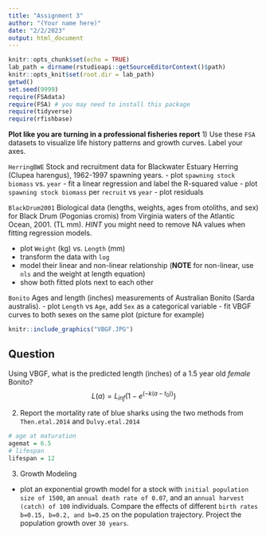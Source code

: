 ```yaml
---
title: "Assignment 3"
author: "(Your name here)"
date: "2/2/2023"
output: html_document
---
```


```r
knitr::opts_chunk$set(echo = TRUE)
lab_path = dirname(rstudioapi::getSourceEditorContext()$path)
knitr::opts_knit$set(root.dir = lab_path)
getwd()
set.seed(9999)
require(FSAdata) 
require(FSA) # you may need to install this package
require(tidyverse)
require(rfishbase)
```
**Plot like you are turning in a professional fisheries report**
1) Use these `FSA` datasets to visualize life history patterns and growth curves. Label your axes.

`HerringBWE` Stock and recruitment data for Blackwater Estuary Herring (Clupea harengus), 1962-1997 spawning years.
- plot `spawning stock biomass` vs. `year`
- fit a linear regression and label the R-squared value
- plot `spawning stock biomass` per `recruit` vs `year`
- plot residuals

`BlackDrum2001` Biological data (lengths, weights, ages from otoliths, and sex) for Black Drum (Pogonias cromis) from Virginia waters of the Atlantic Ocean, 2001. (TL mm). *HINT* you might need to remove NA values when fitting regression models.

- plot `Weight` (kg) vs. `Length` (mm)
- transform the data with `log` 
- model their linear and non-linear relationship (**NOTE** for non-linear, use `nls` and the weight at length equation)
- show both fitted plots next to each other

`Bonito` Ages and length (inches) measurements of Australian Bonito (Sarda australis). 
- plot `Length` vs `Age`, add `Sex` as a categorical variable
- fit VBGF curves to both sexes on the same plot (picture for example)

```r
knitr::include_graphics("VBGF.JPG")
```

## Question
Using VBGF, what is the predicted length (inches) of a 1.5 year old *female* Bonito?
$$
L(a) = L_{inf}(1-e^{(-k(a-t_0))})
$$

2) Report the mortality rate of blue sharks using the two methods from `Then.etal.2014` and `Dulvy.etal.2014`
```r
# age at maturation
agemat = 6.5
# lifespan
lifespan = 12
```

3) Growth Modeling
- plot an exponential growth model for a stock with `initial population size of 1500`, an `annual death rate of 0.07`, and an `annual harvest (catch) of 100` individuals. Compare the effects of different `birth rates b=0.15, b=0.2, and b=0.25` on the population trajectory. Project the population growth over `30 years`.  


